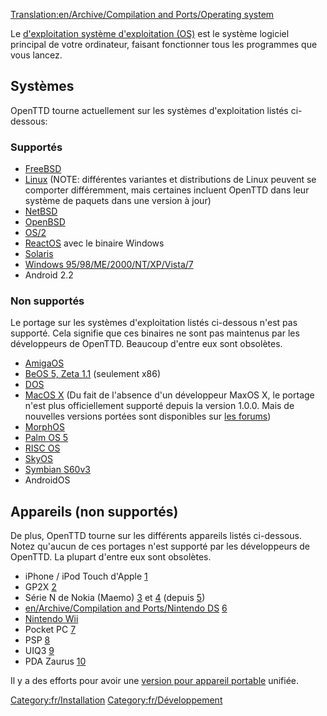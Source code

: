 [[Translation:en/Archive/Compilation and Ports/Operating system]]

Le [https://www.wikipedia.org/wiki/fr:Système d'exploitation système d'exploitation (OS)] est le système logiciel principal de votre ordinateur, faisant fonctionner tous les programmes que vous lancez.

== Systèmes ==
OpenTTD tourne actuellement sur les systèmes d'exploitation listés ci-dessous:

=== Supportés ===
* [http://www.freshports.org/games/openttd/ FreeBSD]
* [http://www.openttd.org Linux] (NOTE: différentes variantes et distributions de Linux peuvent se comporter différemment, mais certaines incluent OpenTTD dans leur système de paquets dans une version à jour)
* [http://riksun.riken.go.jp/pub/pub/NetBSD/NetBSD-current/pkgsrc/games/openttd/ NetBSD]
* [http://www.openbsd.org/cgi-bin/cvsweb/ports/games/openttd/ OpenBSD]
* [http://www.openttd.org OS/2]
* [http://reactosde.re.funpic.de/catappdetail.php?cat=Games&appnr=146 ReactOS] avec le binaire Windows
* [http://www.softagalleria.net/openttd-solaris.php Solaris]
* [http://www.openttd.org Windows 95/98/ME/2000/NT/XP/Vista/7]
* Android 2.2

=== Non supportés ===
Le portage sur les systèmes d'exploitation listés ci-dessous n'est pas supporté. Cela signifie que ces binaires ne sont pas maintenus par les développeurs de OpenTTD. Beaucoup d'entre eux sont obsolètes.

* [http://www.os4depot.net/index.php?function=showfile&file=game/strategy/openttd.lha AmigaOS]
* [http://bebits.com/app/3810 BeOS 5, Zeta 1.1] (seulement x86) 
* [[en/Archive/Compilation and Ports/OpenTTD DOS|DOS]]
* [http://www.openttd.org MacOS X] (Du fait de l'absence d'un développeur MaxOS X, le portage n'est plus officiellement supporté depuis la version 1.0.0. Mais de nouvelles versions portées sont disponibles sur [http://www.tt-forums.net les forums])
* [http://www.openttd.org MorphOS]
* [http://www.esoftinteractive.com/openttd.html Palm OS 5]
* [http://www.riscos.info/index.php/OpenTTD RISC OS] 
* [http://www.tt-forums.net/viewtopic.php?t=8107 SkyOS]
* [http://www.tt-forums.net/viewtopic.php?f=33&t=35942&st=0&sk=t&sd=a Symbian S60v3]
* AndroidOS

== Appareils (non supportés) ==
De plus, OpenTTD tourne sur les différents appareils listés ci-dessous. Notez qu'aucun de ces portages n'est supporté par les développeurs de OpenTTD. La plupart d'entre eux sont obsolètes.

* iPhone / iPod Touch d'Apple [http://www.zodttd.com/wiki/index.php/OpenTTD.app]
* GP2X [http://wiki.gp2x.org/wiki/OpenTTD]
* Série N de Nokia (Maemo) [http://myy.haaga-helia.fi/~a0702483/maemo/] et [http://www.tt-forums.net/viewtopic.php?f=33&t=36042] (depuis [http://openttd.toimii.net/maemo/])
* [[en/Archive/Compilation and Ports/Nintendo DS]] [http://www.tt-forums.net/viewtopic.php?f=33&t=35306]
* [[en/Archive/Compilation and Ports/Wii|Nintendo Wii]]
* Pocket PC [http://www.esoftinteractive.com/openttd.html]
* PSP [http://openttd.pc-workshop.da.ru/]
* UIQ3 [http://my-symbian.com/forum/viewtopic.php?t=30981]
* PDA Zaurus [http://zsi2.stonekeep.com/index.php?v=d&a=2127]

Il y a des efforts pour avoir une [[fr/Archive/Compilation and Ports/Version pour appareil portable|version pour appareil portable]] unifiée.

[[Category:fr/Installation]] [[Category:fr/Développement]]